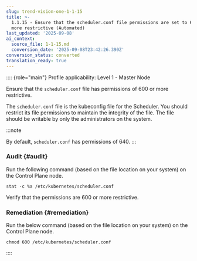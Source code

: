 ```yaml
---
slug: trend-vision-one-1-1-15
title: >-
  1.1.15 - Ensure that the scheduler.conf file permissions are set to 600 or
  more restrictive (Automated)
last_updated: '2025-09-08'
ai_context:
  source_file: 1-1-15.md
  conversion_date: '2025-09-08T23:42:26.390Z'
conversion_status: converted
translation_ready: true
---
```


:::: {role="main"}
Profile applicability: Level 1 - Master Node

Ensure that the `scheduler.conf` file has permissions of 600 or more restrictive.

The `scheduler.conf` file is the kubeconfig file for the Scheduler. You should restrict its file permissions to maintain the integrity of the file. The file should be writable by only the administrators on the system.

:::note

By default, `scheduler.conf` has permissions of 640.
:::

### Audit {#audit}

Run the following command (based on the file location on your system) on the Control Plane node.

``` codeblock
stat -c %a /etc/kubernetes/scheduler.conf
```

Verify that the permissions are 600 or more restrictive.

### Remediation {#remediation}

Run the below command (based on the file location on your system) on the Control Plane node.

``` codeblock
chmod 600 /etc/kubernetes/scheduler.conf
```
::::
